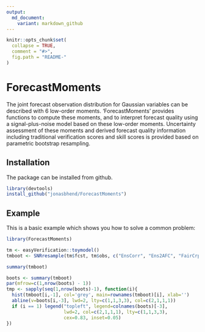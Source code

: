```yaml
---
output:
  md_document:
    variant: markdown_github
---
```


<!-- README.md is generated from README.Rmd. Please edit that file -->

```r
knitr::opts_chunk$set(
  collapse = TRUE,
  comment = "#>",
  fig.path = "README-"
)
```

# ForecastMoments

The joint forecast observation distribution for Gaussian variables can be described with 6 low-order moments.
'ForecastMoments' provides functions to compute these moments, and to interpret forecast quality using
a signal-plus-noise model based on these low-order moments. Uncertainty assessment of these moments and derived
forecast quality information including traditional verification scores and skill scores is provided based on 
parametric bootstrap resampling.

## Installation
The package can be installed from github.

```r
library(devtools)
install_github("jonasbhend/ForecastMoments")
```

## Example

This is a basic example which shows you how to solve a common problem:

```r
library(ForecastMoments)

tm <- easyVerification::toymodel()
tmboot <- SNRresample(tm$fcst, tm$obs, c("EnsCorr", "Ens2AFC", "FairCrpss"))

summary(tmboot)
```

```r
boots <- summary(tmboot)
par(mfrow=c(1,nrow(boots) - 1)) 
tmp <- sapply(seq(1,nrow(boots)-1), function(i){
  hist(tmboot[i,-1], col='grey', main=rownames(tmboot)[i], xlab='')
  abline(v=boots[i,-3], lwd=2, lty=c(1,1,3,3), col=c(2,1,1,1))
  if (i == 1) legend("topleft", legend=colnames(boots)[-3], 
                     lwd=2, col=c(2,1,1,1), lty=c(1,1,3,3), 
                     cex=0.83, inset=0.05)
})
```
